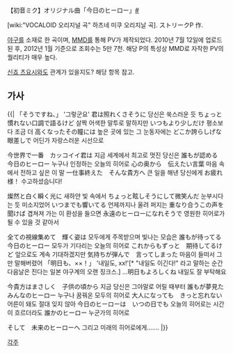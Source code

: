 {{{#!html
<object width="480" height="360"><param name="movie" value="http://www.youtube.com/v/V7fAUUiuGtY?version=3&amp;hl=ko_KR"></param><param name="allowFullScreen" value="true"></param><param name="allowscriptaccess" value="always"></param><embed src="http://www.youtube.com/v/V7fAUUiuGtY?version=3&amp;hl=ko_KR" type="application/x-shockwave-flash" width="480" height="360" allowscriptaccess="always" allowfullscreen="true"></embed></object>
}}}

【初音ミク】オリジナル曲「今日のヒーロー」[http://www.nicovideo.jp/watch/sm11358718 #]

[wiki:"VOCALOID 오리지널 곡" 하츠네 미쿠 오리지날 곡]. ストリークP 作.

[[야구]]를 소재로 한 곡이며, [[MMD]]를 통해 PV가 제작되었다. 2010년 7월 12일에 업로드된 후, 2012년 1월 기준으로 조회수는 5만 7천. 해당 P의 특성상 MMD로 자작한 PV의 퀄리티가 매우 높다.

[[신죠 츠요시]]와도 관계가 있을지도? 해당 항목 참고.

== 가사 ==
{{|
「そうですね、」 '그렇군요'
君は照れくさそうに 당신은 쑥스러운 듯
ちょっと慣れない口調で語るけど 살짝 어색한 말투로 말하지만
いつもより少しだけ 평소보다 조금 더
高くなったその瞳には 높은 곳에 있는 그 눈동자에는
どこか誇らしげな眼差しで 어딘가 자랑스러운 시선으로 

今世界で一番　カッコイイ君は 지금 세계에서 최고로 멋진 당신은
誰もが認める　今日のヒーロー 누구나 인정하는 오늘의 히어로
心の奥から　伝えたい言葉 마음 속에서 전하고 싶은 이 말
一仕事終えた　そんな貴方へ 큰 일을 해낸 당신에게
お疲れ様！ 수고하셨습니다!

燦然と白く瞬く光に 새하얀 빛 속에서
ちょっと眩しそうにして微笑んだ 눈부시다는 듯 미소지었어
いつまでも響いてる 언제까지나 울려 퍼지는
重なり合うこの声を聞けば 겹쳐져 가는 이 환성을 들으면
永遠のヒーローになれそうで 영원한 히어로가 될 수 있을 것 같아서

全ての視線集めて　輝く姿は 모두에게 주목받으며 빛나는 모습은
誰もが待ってる　今日のヒーロー 모두가 기다리는 오늘의 히어로
これからもずっと　期待してるけど 앞으로도 계속 기대하겠지만 
気持ちが弾んで　言ってしまった 마음이 들떠서 그만 말해버렸어
「明日も、××！」 '내일도, xx!'[* "내일도 이긴다!" 라고 말하는 순간 다음날은 진다는 일본 야구계의 오랜 징크스.]
…明日もよろしくね 내일도 잘 부탁해요

今貴方はまさしく　子供の頃から 지금 당신은 그야말로 어릴 때부터 
誰もが夢見た　みんなのヒーロー 누구나 꿈꿔온 모두의 히어로
大人になっても　きっと忘れない 어른이 돼도 절대 잊지 않아
今日のヒーローは　いつの日でも 오늘의 히어로는 시간이 흐르더라도
誰かのヒーロー 누군가의 히어로

そして　未来のヒーローへ 그리고 미래의 히어로에게…….
|}}

[[각주]]
